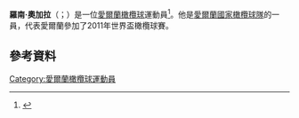 '''羅南·奧加拉'''（{{lang-en|Ronan O'Gara}}；{{bd|1977年|3月7日}}）是一位[[愛爾蘭|愛爾蘭]][[橄欖球|橄欖球]]運動員<ref>{{cite web|url=http://www.irishrugby.ie/ireland/statistics/player_stats_ireland_appearances.php|title=Most Ireland Appearances|work=irishrugby.ie|accessdate=26 Jan 2015|archive-date=2015-02-11|archive-url=https://web.archive.org/web/20150211063746/http://www.irishrugby.ie/ireland/statistics/player_stats_ireland_appearances.php|dead-url=no}}</ref>。他是[[愛爾蘭國家橄欖球隊|愛爾蘭國家橄欖球隊]]的一員，代表愛爾蘭參加了2011年世界盃橄欖球賽。
==參考資料==
{{Reflist}}
[[Category:愛爾蘭橄欖球運動員|Category:愛爾蘭橄欖球運動員]]